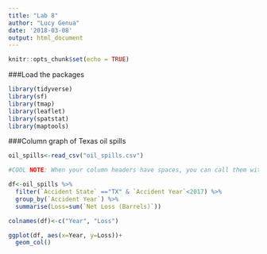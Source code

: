 ```yaml
---
title: "Lab 8"
author: "Lucy Genua"
date: '2018-03-08'
output: html_document
---
```


```r
knitr::opts_chunk$set(echo = TRUE)
```

###Load the packages
```r
library(tidyverse)
library(sf)
library(tmap)
library(leaflet)
library(spatstat)
library(maptools)

```


###Column graph of Texas oil spills
```r
oil_spills<-read_csv("oil_spills.csv")

#COOL NOTE: When your column headers have spaces, you can call them with angled apostrophes (symbol under the squiggly, top left of keyboard)

df<-oil_spills %>% 
  filter(`Accident State` =="TX" & `Accident Year`<2017) %>% 
  group_by(`Accident Year`) %>% 
  summarise(Loss=sum(`Net Loss (Barrels)`))

colnames(df)<-c("Year", "Loss")

ggplot(df, aes(x=Year, y=Loss))+
  geom_col()
```

